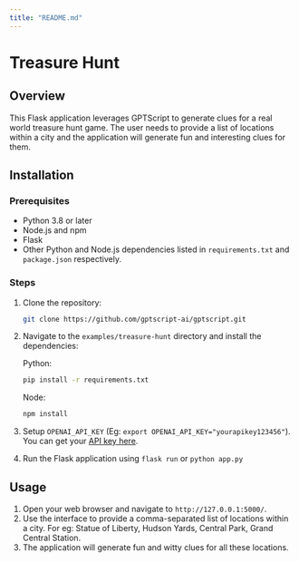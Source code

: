 ```yaml
---
title: "README.md"
---
```


# Treasure Hunt

## Overview

This Flask application leverages GPTScript to generate clues for a real world treasure hunt game. The user needs to provide a list of locations within a city and the application will generate fun and interesting clues for them.

## Installation

### Prerequisites

- Python 3.8 or later
- Node.js and npm
- Flask
- Other Python and Node.js dependencies listed in `requirements.txt` and `package.json` respectively.

### Steps

1. Clone the repository:

    ``` bash
    git clone https://github.com/gptscript-ai/gptscript.git
    ```

2. Navigate to the `examples/treasure-hunt` directory and install the dependencies:

    Python:

    ```bash
    pip install -r requirements.txt
    ```

    Node:

    ```bash
    npm install
    ```

3. Setup `OPENAI_API_KEY` (Eg: `export OPENAI_API_KEY="yourapikey123456"`). You can get your [API key here](https://platform.openai.com/api-keys).

4. Run the Flask application using `flask run` or `python app.py`

## Usage

1. Open your web browser and navigate to `http://127.0.0.1:5000/`.
2. Use the interface to provide a comma-separated list of locations within a city. For eg: Statue of Liberty, Hudson Yards, Central Park, Grand Central Station.
3. The application will generate fun and witty clues for all these locations.
